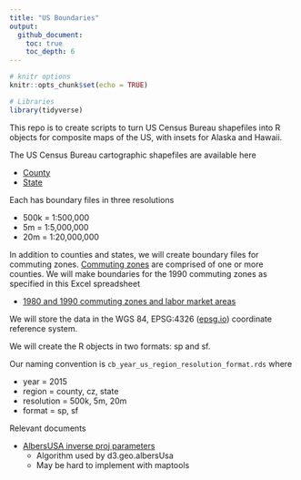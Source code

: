 ```yaml
---
title: "US Boundaries"
output: 
  github_document:
    toc: true
    toc_depth: 6
---
```


```r
# knitr options
knitr::opts_chunk$set(echo = TRUE)

# Libraries
library(tidyverse)
```

This repo is to create scripts to turn US Census Bureau shapefiles into R
objects for composite maps of the US, with insets for Alaska and Hawaii.

The US Census Bureau cartographic shapefiles are available here

* [County](https://www.census.gov/geo/maps-data/data/cbf/cbf_counties.html)
* [State](https://www.census.gov/geo/maps-data/data/cbf/cbf_state.html)

Each has boundary files in three resolutions

* 500k = 1:500,000
* 5m = 1:5,000,000
* 20m = 1:20,000,000

In addition to counties and states, we will create boundary files for commuting
zones. [Commuting
zones](https://www.ers.usda.gov/data-products/commuting-zones-and-labor-market-areas/)
are comprised of one or more counties. We will make boundaries for the 1990
commuting zones as specified in this Excel spreadsheet

* [1980 and 1990 commuting zones and labor market
areas](https://www.ers.usda.gov/webdocs/DataFiles/Commuting_Zones_and_Labor_Market_Areas__17970/czlma903.xls?v=40961)

We will store the data in the WGS 84, EPSG:4326
([epsg.io](https://epsg.io/4326)) coordinate reference system.

We will create the R objects in two formats: sp and sf.

Our naming convention is `cb_year_us_region_resolution_format.rds` where

* year = 2015
* region = county, cz, state
* resolution = 500k, 5m, 20m
* format = sp, sf

Relevant documents

* [AlbersUSA inverse proj
parameters](https://bl.ocks.org/Fil/7723167596af40d9159be34ffbf8d36b)
    * Algorithm used by d3.geo.albersUsa
    * May be hard to implement with maptools
